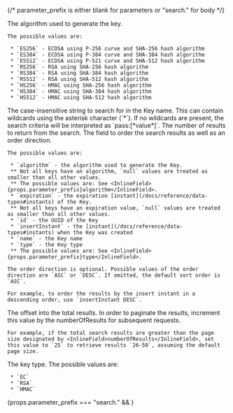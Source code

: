 
{/*  parameter_prefix is either blank for parameters or "search." for body */}

<APIBlock>
  <APIField name={ props.parameter_prefix + "algorithm" } type="String" optional>
    The algorithm used to generate the key.

    The possible values are:

     * `ES256` - ECDSA using P-256 curve and SHA-256 hash algorithm
     * `ES384` - ECDSA using P-384 curve and SHA-384 hash algorithm
     * `ES512` - ECDSA using P-521 curve and SHA-512 hash algorithm
     * `RS256` - RSA using SHA-256 hash algorithm
     * `RS384` - RSA using SHA-384 hash algorithm
     * `RS512` - RSA using SHA-512 hash algorithm
     * `HS256` - HMAC using SHA-256 hash algorithm
     * `HS384` - HMAC using SHA-384 hash algorithm
     * `HS512` - HMAC using SHA-512 hash algorithm
  </APIField>
  <APIField name={ props.parameter_prefix + "name" } type="String" optional>
    The case-insensitive string to search for in the Key name. This can contain wildcards using the asterisk character (`*`). If no wildcards are present, the search criteria will be interpreted as `pass:[*value*]`.
  </APIField>
  <APIField name={ props.parameter_prefix + "numberOfResults" } type="Integer" optional defaults="25">
    The number of results to return from the search.
  </APIField>
  <APIField name={ props.parameter_prefix + "orderBy" } type="String" optional defaults="name ASC">
    The field to order the search results as well as an order direction.

    The possible values are:

     * `algorithm` - the algorithm used to generate the Key.
     ** Not all keys have an algorithm, `null` values are treated as smaller than all other values.
     ** The possible values are: See <InlineField>{props.parameter_prefix}algorithm</InlineField>.
     * `expiration` - the expiration [instant](/docs/reference/data-types#instants) of the Key.
     ** Not all keys have an expiration value, `null` values are treated as smaller than all other values.
     * `id` - the UUID of the Key
     * `insertInstant` - the [instant](/docs/reference/data-types#instants) when the Key was created
     * `name` - the Key name
     * `type` - the Key type
     ** The possible values are: See <InlineField>{props.parameter_prefix}type</InlineField>.

    The order direction is optional. Possible values of the order direction are `ASC` or `DESC`. If omitted, the default sort order is `ASC`.

    For example, to order the results by the insert instant in a descending order, use `insertInstant DESC`.
  </APIField>
  <APIField name={ props.parameter_prefix + "startRow" } type="Integer" optional defaults="0">
    The offset into the total results. In order to paginate the results, increment this value by the <InlineField>numberOfResults</InlineField> for subsequent requests.

    For example, if the total search results are greater than the page size designated by <InlineField>numberOfResults</InlineField>, set this value to `25` to retrieve results `26-50`, assuming the default page size.
  </APIField>
  <APIField name={ props.parameter_prefix + "type" } type="String" optional>
    The key type. The possible values are:

     * `EC`
     * `RSA`
     * `HMAC`

  </APIField>
</APIBlock>

{props.parameter_prefix  === "search." && <JSON title="Example Request JSON" src="keys/search-post-request.json" /> }
